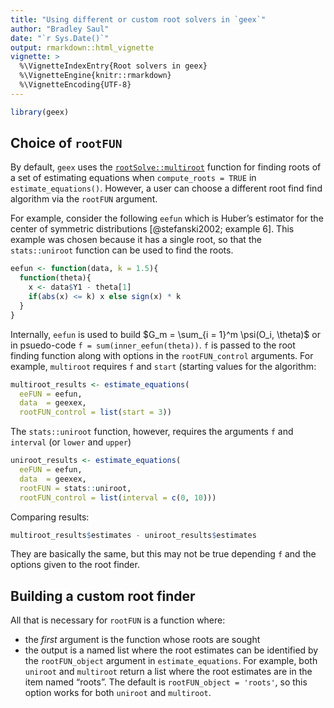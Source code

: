 ```yaml
---
title: "Using different or custom root solvers in `geex`"
author: "Bradley Saul"
date: "`r Sys.Date()`"
output: rmarkdown::html_vignette
vignette: >
  %\VignetteIndexEntry{Root solvers in geex}
  %\VignetteEngine{knitr::rmarkdown}
  %\VignetteEncoding{UTF-8}
---
```


```r
library(geex)
```

## Choice of `rootFUN`

By default, `geex` uses the [`rootSolve::multiroot`](https://cran.r-project.org/web/packages/rootSolve/rootSolve.pdf) function for finding roots of a set of estimating equations when `compute_roots = TRUE` in `estimate_equations()`. However, a user can choose a different root find find algorithm via the `rootFUN` argument.

For example, consider the following `eefun` which is Huber's estimator for the center of symmetric distributions [@stefanski2002; example 6]. This example was chosen because it has a single root, so that the `stats::uniroot` function can be used to find the roots.
```r
eefun <- function(data, k = 1.5){
  function(theta){
    x <- data$Y1 - theta[1]
    if(abs(x) <= k) x else sign(x) * k
  }
}
```

Internally, `eefun` is used to build $G_m = \sum_{i = 1}^m  \psi(O_i, \theta)$ or in psuedo-code `f = sum(inner_eefun(theta))`. `f` is passed to the root finding function along with options in the `rootFUN_control` arguments. For example,  `multiroot` requires `f` and `start` (starting values for the algorithm: 

```r
multiroot_results <- estimate_equations(
  eeFUN = eefun, 
  data  = geexex,
  rootFUN_control = list(start = 3))
```

The `stats::uniroot` function, however, requires the arguments `f` and `interval` (or `lower` and `upper`)

```r
uniroot_results <- estimate_equations(
  eeFUN = eefun, 
  data  = geexex,
  rootFUN = stats::uniroot,
  rootFUN_control = list(interval = c(0, 10)))
```

Comparing results:

```r
multiroot_results$estimates - uniroot_results$estimates
```

They are basically the same, but this may not be true depending `f` and the options given to the root finder.


## Building a custom root finder

All that is necessary for `rootFUN` is a function where:

* the *first* argument is the function whose roots are sought
* the output is a named list where the root estimates can be identified by the `rootFUN_object` argument in `estimate_equations`. For example, both `uniroot` and `multiroot` return a list where the root estimates are in the item named "roots". The default is `rootFUN_object = 'roots'`, so this option works for both `uniroot` and `multiroot`. 

